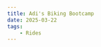 ```yaml
---
title: Adi's Biking Bootcamp
date: 2025-03-22
tags:
    - Rides
---
```




<Ride 
    instagramUrl="https://www.instagram.com/p/DHUbi-OsvGX/" 
    routeGpx="Empire State Trail + 9W + stop at Market (public).gpx"
    routeUrl="https://www.strava.com/routes/3269797491654187052"
/>
